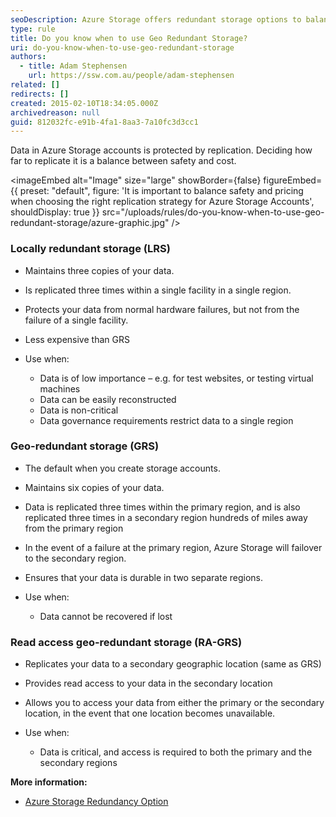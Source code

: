 ```yaml
---
seoDescription: Azure Storage offers redundant storage options to balance safety and cost. Choose between Locally Redundant Storage (LRS), Geo-Redundant Storage (GRS), or Read Access Geo-Redundant Storage (RA-GRS) based on data importance, recovery requirements, and governance needs.
type: rule
title: Do you know when to use Geo Redundant Storage?
uri: do-you-know-when-to-use-geo-redundant-storage
authors:
  - title: Adam Stephensen
    url: https://ssw.com.au/people/adam-stephensen
related: []
redirects: []
created: 2015-02-10T18:34:05.000Z
archivedreason: null
guid: 812032fc-e91b-4fa1-8aa3-7a10fc3d3cc1
---
```


Data in Azure Storage accounts is protected by replication. Deciding how far to replicate it is a balance between safety and cost.


<imageEmbed
  alt="Image"
  size="large"
  showBorder={false}
  figureEmbed={{
    preset: "default",
    figure: 'It is important to balance safety and pricing when choosing the right replication strategy for Azure Storage Accounts',
    shouldDisplay: true
  }}
  src="/uploads/rules/do-you-know-when-to-use-geo-redundant-storage/azure-graphic.jpg"
/>
### Locally redundant storage (LRS)

- Maintains three copies of your data.
- Is replicated three times within a single facility in a single region.
- Protects your data from normal hardware failures, but not from the failure of a single facility.
- Less expensive than GRS
- Use when:

  - Data is of low importance – e.g. for test websites, or testing virtual machines
  - Data can be easily reconstructed
  - Data is non-critical
  - Data governance requirements restrict data to a single region

### Geo-redundant storage (GRS)

- The default when you create storage accounts.
- Maintains six copies of your data.
- Data is replicated three times within the primary region, and is also replicated three times in a secondary region hundreds of miles away from the primary region
- In the event of a failure at the primary region, Azure Storage will failover to the secondary region.
- Ensures that your data is durable in two separate regions.
- Use when:

  - Data cannot be recovered if lost

### Read access geo-redundant storage (RA-GRS)

- Replicates your data to a secondary geographic location (same as GRS)
- Provides read access to your data in the secondary location
- Allows you to access your data from either the primary or the secondary location, in the event that one location becomes unavailable.
- Use when:

  - Data is critical, and access is required to both the primary and the secondary regions

**More information:**

- [Azure Storage Redundancy Option](https://learn.microsoft.com/en-us/azure/storage/common/storage-redundancy)